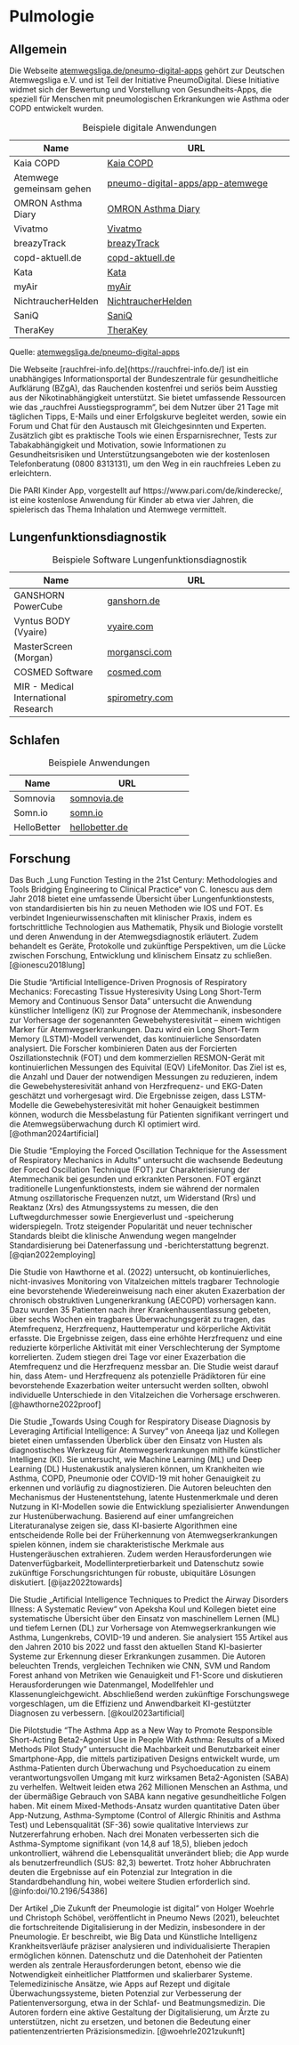 # Pulmologie

## Allgemein

Die Webseite [atemwegsliga.de/pneumo-digital-apps](https://www.atemwegsliga.de/pneumo-digital-apps/articles/pneumo-digital-apps.html) gehört zur Deutschen Atemwegsliga e.V. und ist Teil der Initiative PneumoDigital. Diese Initiative widmet sich der Bewertung und Vorstellung von Gesundheits-Apps, die speziell für Menschen mit pneumologischen Erkrankungen wie Asthma oder COPD entwickelt wurden.

| Name                   | URL                                                                 |
|------------------------|---------------------------------------------------------------------|
| Kaia COPD              | [Kaia COPD](https://kaiahealth.de/patient-kaia-copd/)          |
| Atemwege gemeinsam gehen | [pneumo-digital-apps/app-atemwege](https://www.atemwegsliga.de/service-220/pneumodigital/pneumo-digital-apps/app-atemwege.html) |
| OMRON Asthma Diary     | [OMRON Asthma Diary](https://www.atemwegsliga.de/app/omron-asthma-diary.html) |
| Vivatmo                | [Vivatmo](https://www.atemwegsliga.de/app/vivatmo.html)              |
| breazyTrack            | [breazyTrack](https://www.atemwegsliga.de/app/breazy-track.html)      |
| copd-aktuell.de        | [copd-aktuell.de](https://www.atemwegsliga.de/app/copd-aktuell.de.html) |
| Kata                   | [Kata](https://www.atemwegsliga.de/app/kata.html)                    |
| myAir                  | [myAir](https://www.atemwegsliga.de/app/my-air.html)                  |
| NichtraucherHelden     | [NichtraucherHelden](https://www.atemwegsliga.de/app/nichtraucher-helden.html) |
| SaniQ                  | [SaniQ](https://www.atemwegsliga.de/app/sani-q-asthma.html)                  |
| TheraKey               | [TheraKey](https://www.atemwegsliga.de/app/thera-key.html)            |

: Beispiele digitale Anwendungen

Quelle: [atemwegsliga.de/pneumo-digital-apps](https://www.atemwegsliga.de/pneumo-digital-apps/articles/pneumo-digital-apps.html)

Die Webseite [rauchfrei-info.de](https://rauchfrei-info.de/] ist ein unabhängiges Informationsportal der Bundeszentrale für gesundheitliche Aufklärung (BZgA), das Rauchenden kostenfrei und seriös beim Ausstieg aus der Nikotinabhängigkeit unterstützt. Sie bietet umfassende Ressourcen wie das „rauchfrei Ausstiegsprogramm“, bei dem Nutzer über 21 Tage mit täglichen Tipps, E-Mails und einer Erfolgskurve begleitet werden, sowie ein Forum und Chat für den Austausch mit Gleichgesinnten und Experten. Zusätzlich gibt es praktische Tools wie einen Ersparnisrechner, Tests zur Tabakabhängigkeit und Motivation, sowie Informationen zu Gesundheitsrisiken und Unterstützungsangeboten wie der kostenlosen Telefonberatung (0800 8313131), um den Weg in ein rauchfreies Leben zu erleichtern.

Die PARI Kinder App, vorgestellt auf https://www.pari.com/de/kinderecke/, ist eine kostenlose Anwendung für Kinder ab etwa vier Jahren, die spielerisch das Thema Inhalation und Atemwege vermittelt.

## Lungenfunktionsdiagnostik

| Name                    | URL                                              |
|-------------------------|--------------------------------------------------|
| GANSHORN PowerCube     | [ganshorn.de](https://www.ganshorn.de/software-de/)         |
| Vyntus BODY (Vyaire)   | [vyaire.com](https://www.vyaire.com/products/sentrysuite-software-solution) |
| MasterScreen (Morgan)  | [morgansci.com](https://www.morgansci.com/pft-software/)    |
| COSMED Software        | [cosmed.com](https://www.cosmed.com/en/products/software)   |
| MIR - Medical International Research | [spirometry.com](https://www.spirometry.com/en/software/)   |

: Beispiele Software Lungenfunktionsdiagnostik

## Schlafen

| Name         | URL                           |
|--------------|-------------------------------|
| Somnovia     | [somnovia.de](https://somnovia.de/)         |
| Somn.io      | [somn.io](https://somn.io/)             |
| HelloBetter  | [hellobetter.de](https://hellobetter.de/online-kurse/schlafen/) |

: Beispiele Anwendungen

## Forschung

Das Buch „Lung Function Testing in the 21st Century: Methodologies and Tools Bridging Engineering to Clinical Practice“ von C. Ionescu aus dem Jahr 2018 bietet eine umfassende Übersicht über Lungenfunktionstests, von standardisierten bis hin zu neuen Methoden wie IOS und FOT. Es verbindet Ingenieurwissenschaften mit klinischer Praxis, indem es fortschrittliche Technologien aus Mathematik, Physik und Biologie vorstellt und deren Anwendung in der Atemwegsdiagnostik erläutert. Zudem behandelt es Geräte, Protokolle und zukünftige Perspektiven, um die Lücke zwischen Forschung, Entwicklung und klinischem Einsatz zu schließen. [@ionescu2018lung]

Die Studie "Artificial Intelligence-Driven Prognosis of Respiratory Mechanics: Forecasting Tissue Hysteresivity Using Long Short-Term Memory and Continuous Sensor Data" untersucht die Anwendung künstlicher Intelligenz (KI) zur Prognose der Atemmechanik, insbesondere zur Vorhersage der sogenannten Gewebehysteresivität – einem wichtigen Marker für Atemwegserkrankungen. Dazu wird ein Long Short-Term Memory (LSTM)-Modell verwendet, das kontinuierliche Sensordaten analysiert. Die Forscher kombinieren Daten aus der Forcierten Oszillationstechnik (FOT) und dem kommerziellen RESMON-Gerät mit kontinuierlichen Messungen des Equivital (EQV) LifeMonitor. Das Ziel ist es, die Anzahl und Dauer der notwendigen Messungen zu reduzieren, indem die Gewebehysteresivität anhand von Herzfrequenz- und EKG-Daten geschätzt und vorhergesagt wird. Die Ergebnisse zeigen, dass LSTM-Modelle die Gewebehysteresivität mit hoher Genauigkeit bestimmen können, wodurch die Messbelastung für Patienten signifikant verringert und die Atemwegsüberwachung durch KI optimiert wird. [@othman2024artificial]

Die Studie "Employing the Forced Oscillation Technique for the Assessment of Respiratory Mechanics in Adults" untersucht die wachsende Bedeutung der Forced Oscillation Technique (FOT) zur Charakterisierung der Atemmechanik bei gesunden und erkrankten Personen. FOT ergänzt traditionelle Lungenfunktionstests, indem sie während der normalen Atmung oszillatorische Frequenzen nutzt, um Widerstand (Rrs) und Reaktanz (Xrs) des Atmungssystems zu messen, die den Luftwegdurchmesser sowie Energieverlust und -speicherung widerspiegeln. Trotz steigender Popularität und neuer technischer Standards bleibt die klinische Anwendung wegen mangelnder Standardisierung bei Datenerfassung und -berichterstattung begrenzt. [@qian2022employing]

Die Studie von Hawthorne et al. (2022) untersucht, ob kontinuierliches, nicht-invasives Monitoring von Vitalzeichen mittels tragbarer Technologie eine bevorstehende Wiedereinweisung nach einer akuten Exazerbation der chronisch obstruktiven Lungenerkrankung (AECOPD) vorhersagen kann. Dazu wurden 35 Patienten nach ihrer Krankenhausentlassung gebeten, über sechs Wochen ein tragbares Überwachungsgerät zu tragen, das Atemfrequenz, Herzfrequenz, Hauttemperatur und körperliche Aktivität erfasste. Die Ergebnisse zeigen, dass eine erhöhte Herzfrequenz und eine reduzierte körperliche Aktivität mit einer Verschlechterung der Symptome korrelierten. Zudem stiegen drei Tage vor einer Exazerbation die Atemfrequenz und die Herzfrequenz messbar an. Die Studie weist darauf hin, dass Atem- und Herzfrequenz als potenzielle Prädiktoren für eine bevorstehende Exazerbation weiter untersucht werden sollten, obwohl individuelle Unterschiede in den Vitalzeichen die Vorhersage erschweren. [@hawthorne2022proof]

Die Studie „Towards Using Cough for Respiratory Disease Diagnosis by Leveraging Artificial Intelligence: A Survey“ von Aneeqa Ijaz und Kollegen bietet einen umfassenden Überblick über den Einsatz von Husten als diagnostisches Werkzeug für Atemwegserkrankungen mithilfe künstlicher Intelligenz (KI). Sie untersucht, wie Machine Learning (ML) und Deep Learning (DL) Hustenakustik analysieren können, um Krankheiten wie Asthma, COPD, Pneumonie oder COVID-19 mit hoher Genauigkeit zu erkennen und vorläufig zu diagnostizieren. Die Autoren beleuchten den Mechanismus der Hustenentstehung, latente Hustenmerkmale und deren Nutzung in KI-Modellen sowie die Entwicklung spezialisierter Anwendungen zur Hustenüberwachung. Basierend auf einer umfangreichen Literaturanalyse zeigen sie, dass KI-basierte Algorithmen eine entscheidende Rolle bei der Früherkennung von Atemwegserkrankungen spielen können, indem sie charakteristische Merkmale aus Hustengeräuschen extrahieren. Zudem werden Herausforderungen wie Datenverfügbarkeit, Modellinterpretierbarkeit und Datenschutz sowie zukünftige Forschungsrichtungen für robuste, ubiquitäre Lösungen diskutiert. [@ijaz2022towards]

Die Studie „Artificial Intelligence Techniques to Predict the Airway Disorders Illness: A Systematic Review“ von Apeksha Koul und Kollegen bietet eine systematische Übersicht über den Einsatz von maschinellem Lernen (ML) und tiefem Lernen (DL) zur Vorhersage von Atemwegserkrankungen wie Asthma, Lungenkrebs, COVID-19 und anderen. Sie analysiert 155 Artikel aus den Jahren 2010 bis 2022 und fasst den aktuellen Stand KI-basierter Systeme zur Erkennung dieser Erkrankungen zusammen. Die Autoren beleuchten Trends, vergleichen Techniken wie CNN, SVM und Random Forest anhand von Metriken wie Genauigkeit und F1-Score und diskutieren Herausforderungen wie Datenmangel, Modellfehler und Klassenungleichgewicht. Abschließend werden zukünftige Forschungswege vorgeschlagen, um die Effizienz und Anwendbarkeit KI-gestützter Diagnosen zu verbessern. [@koul2023artificial]

Die Pilotstudie "The Asthma App as a New Way to Promote Responsible Short-Acting Beta2-Agonist Use in People With Asthma: Results of a Mixed Methods Pilot Study" untersucht die Machbarkeit und Benutzbarkeit einer Smartphone-App, die mittels partizipativen Designs entwickelt wurde, um Asthma-Patienten durch Überwachung und Psychoeducation zu einem verantwortungsvollen Umgang mit kurz wirksamen Beta2-Agonisten (SABA) zu verhelfen. Weltweit leiden etwa 262 Millionen Menschen an Asthma, und der übermäßige Gebrauch von SABA kann negative gesundheitliche Folgen haben. Mit einem Mixed-Methods-Ansatz wurden quantitative Daten über App-Nutzung, Asthma-Symptome (Control of Allergic Rhinitis and Asthma Test) und Lebensqualität (SF-36) sowie qualitative Interviews zur Nutzererfahrung erhoben. Nach drei Monaten verbesserten sich die Asthma-Symptome signifikant (von 14,8 auf 18,5), blieben jedoch unkontrolliert, während die Lebensqualität unverändert blieb; die App wurde als benutzerfreundlich (SUS: 82,3) bewertet. Trotz hoher Abbruchraten deuten die Ergebnisse auf ein Potenzial zur Integration in die Standardbehandlung hin, wobei weitere Studien erforderlich sind. [@info:doi/10.2196/54386]

Der Artikel „Die Zukunft der Pneumologie ist digital“ von Holger Woehrle und Christoph Schöbel, veröffentlicht in Pneumo News (2021), beleuchtet die fortschreitende Digitalisierung in der Medizin, insbesondere in der Pneumologie. Er beschreibt, wie Big Data und Künstliche Intelligenz Krankheitsverläufe präziser analysieren und individualisierte Therapien ermöglichen können. Datenschutz und die Datenhoheit der Patienten werden als zentrale Herausforderungen betont, ebenso wie die Notwendigkeit einheitlicher Plattformen und skalierbarer Systeme. Telemedizinische Ansätze, wie Apps auf Rezept und digitale Überwachungssysteme, bieten Potenzial zur Verbesserung der Patientenversorgung, etwa in der Schlaf- und Beatmungsmedizin. Die Autoren fordern eine aktive Gestaltung der Digitalisierung, um Ärzte zu unterstützen, nicht zu ersetzen, und betonen die Bedeutung einer patientenzentrierten Präzisionsmedizin. [@woehrle2021zukunft]
